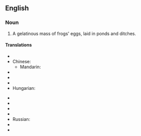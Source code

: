 ==English==

===Noun===
{{en-noun|-}}

# A gelatinous mass of frogs' eggs, laid in ponds and ditches.

====Translations====
{{trans-top|frogs' eggs}}
* {{trreq|Arabic}}
* Chinese:
** Mandarin: {{t|zh|蛙卵|tr=wāluǎn|sc=Hani}}
* {{trreq|Finnish}}
* {{trreq|French}}
* {{trreq|German}}
* Hungarian: {{t|hu|békapete}}
{{trans-mid}}
* {{trreq|Italian}}
* {{trreq|Japanese}}
* {{trreq|Korean}}
* {{trreq|Portuguese}}
* Russian: {{t|ru|лягушачья икра|f|tr=ljagušáč’ja ikrá|sc=Cyrl}}
* {{trreq|Spanish}}
* {{trreq|Vietnamese}}
{{trans-bottom}}
{{count page|[[Wiktionary:Page count]]}}